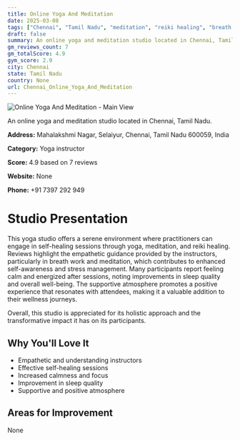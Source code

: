 ```yaml
---
title: Online Yoga And Meditation
date: 2025-03-08
tags: ["Chennai", "Tamil Nadu", "meditation", "reiki healing", "breath work", "serene atmosphere", "holistic approach", "Chennai"]  
draft: false
summary: An online yoga and meditation studio located in Chennai, Tamil Nadu.
gm_reviews_count: 7
gm_totalScore: 4.9
gym_score: 2.9
city: Chennai
state: Tamil Nadu
country: None
url: Chennai_Online_Yoga_And_Meditation
---
```


<div className="aspect-[16/9] relative my-8">
  <img 
    src="https://streetviewpixels-pa.googleapis.com/v1/thumbnail?panoid=HnC-xpNW7iWgsEIGAQ8mLQ&cb_client=search.gws-prod.gps&w=408&h=240&yaw=356.00525&pitch=0&thumbfov=100"
    alt="Online Yoga And Meditation - Main View"
    className="object-cover absolute inset-0 w-full h-full rounded-lg"
  />
</div>

An online yoga and meditation studio located in Chennai, Tamil Nadu.

**Address:** Mahalakshmi Nagar, Selaiyur, Chennai, Tamil Nadu 600059, India

**Category:** Yoga instructor

**Score:** 4.9 based on 7 reviews

**Website:** None

**Phone:** +91 7397 292 949

# Studio Presentation

This yoga studio offers a serene environment where practitioners can engage in self-healing sessions through yoga, meditation, and reiki healing. Reviews highlight the empathetic guidance provided by the instructors, particularly in breath work and meditation, which contributes to enhanced self-awareness and stress management. Many participants report feeling calm and energized after sessions, noting improvements in sleep quality and overall well-being. The supportive atmosphere promotes a positive experience that resonates with attendees, making it a valuable addition to their wellness journeys.

Overall, this studio is appreciated for its holistic approach and the transformative impact it has on its participants.

## Why You'll Love It

- Empathetic and understanding instructors
- Effective self-healing sessions
- Increased calmness and focus
- Improvement in sleep quality
- Supportive and positive atmosphere

## Areas for Improvement

None

<div className="grid grid-cols-1 xl:grid-cols-2 gap-4 my-8">

</div>